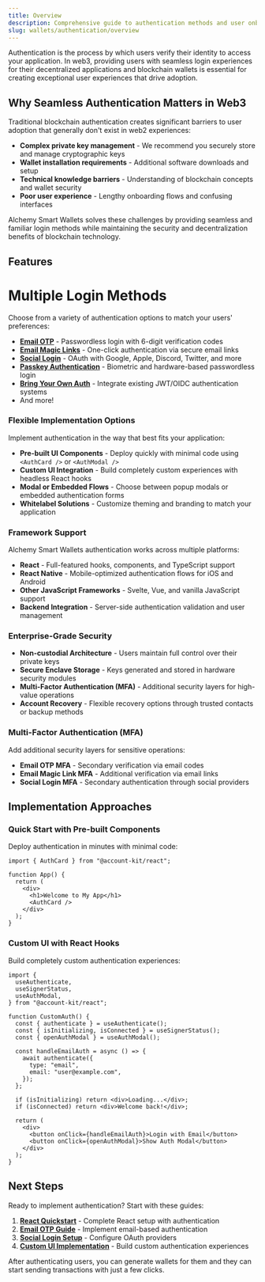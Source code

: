```yaml
---
title: Overview
description: Comprehensive guide to authentication methods and user onboarding with Alchemy Smart Wallets
slug: wallets/authentication/overview
---
```


Authentication is the process by which users verify their identity to access your application. In web3, providing users with seamless login experiences for their decentralized applications and blockchain wallets is essential for creating exceptional user experiences that drive adoption.

## Why Seamless Authentication Matters in Web3

Traditional blockchain authentication creates significant barriers to user adoption that generally don't exist in web2 experiences:

- **Complex private key management** - We recommend you securely store and manage cryptographic keys
- **Wallet installation requirements** - Additional software downloads and setup
- **Technical knowledge barriers** - Understanding of blockchain concepts and wallet security
- **Poor user experience** - Lengthy onboarding flows and confusing interfaces

Alchemy Smart Wallets solves these challenges by providing seamless and familiar login methods while maintaining the security and decentralization benefits of blockchain technology.

## Features

# Multiple Login Methods

Choose from a variety of authentication options to match your users' preferences:

- **[Email OTP](/wallets/authentication/login-methods/email-otp)** - Passwordless login with 6-digit verification codes
- **[Email Magic Links](/wallets/authentication/login-methods/email-magic-link)** - One-click authentication via secure email links
- **[Social Login](/wallets/authentication/login-methods/social-login)** - OAuth with Google, Apple, Discord, Twitter, and more
- **[Passkey Authentication](/wallets/authentication/login-methods/passkey-signup)** - Biometric and hardware-based passwordless login
- **[Bring Your Own Auth](/wallets/authentication/login-methods/bring-your-own-auth)** - Integrate existing JWT/OIDC authentication systems
- And more!

### Flexible Implementation Options

Implement authentication in the way that best fits your application:

- **Pre-built UI Components** - Deploy quickly with minimal code using `<AuthCard />` or `<AuthModal />`
- **Custom UI Integration** - Build completely custom experiences with headless React hooks
- **Modal or Embedded Flows** - Choose between popup modals or embedded authentication forms
- **Whitelabel Solutions** - Customize theming and branding to match your application

### Framework Support

Alchemy Smart Wallets authentication works across multiple platforms:

- **React** - Full-featured hooks, components, and TypeScript support
- **React Native** - Mobile-optimized authentication flows for iOS and Android
- **Other JavaScript Frameworks** - Svelte, Vue, and vanilla JavaScript support
- **Backend Integration** - Server-side authentication validation and user management

### Enterprise-Grade Security

- **Non-custodial Architecture** - Users maintain full control over their private keys
- **Secure Enclave Storage** - Keys generated and stored in hardware security modules
- **Multi-Factor Authentication (MFA)** - Additional security layers for high-value operations
- **Account Recovery** - Flexible recovery options through trusted contacts or backup methods

### Multi-Factor Authentication (MFA)

Add additional security layers for sensitive operations:

- **Email OTP MFA** - Secondary verification via email codes
- **Email Magic Link MFA** - Additional verification via email links
- **Social Login MFA** - Secondary authentication through social providers

## Implementation Approaches

### Quick Start with Pre-built Components

Deploy authentication in minutes with minimal code:

```tsx twoslash
import { AuthCard } from "@account-kit/react";

function App() {
  return (
    <div>
      <h1>Welcome to My App</h1>
      <AuthCard />
    </div>
  );
}
```

### Custom UI with React Hooks

Build completely custom authentication experiences:

```tsx twoslash
import {
  useAuthenticate,
  useSignerStatus,
  useAuthModal,
} from "@account-kit/react";

function CustomAuth() {
  const { authenticate } = useAuthenticate();
  const { isInitializing, isConnected } = useSignerStatus();
  const { openAuthModal } = useAuthModal();

  const handleEmailAuth = async () => {
    await authenticate({
      type: "email",
      email: "user@example.com",
    });
  };

  if (isInitializing) return <div>Loading...</div>;
  if (isConnected) return <div>Welcome back!</div>;

  return (
    <div>
      <button onClick={handleEmailAuth}>Login with Email</button>
      <button onClick={openAuthModal}>Show Auth Modal</button>
    </div>
  );
}
```

## Next Steps

Ready to implement authentication? Start with these guides:

1. **[React Quickstart](/wallets/react/quickstart)** - Complete React setup with authentication
2. **[Email OTP Guide](/wallets/authentication/login-methods/email-otp)** - Implement email-based authentication
3. **[Social Login Setup](/wallets/authentication/login-methods/social-login)** - Configure OAuth providers
4. **[Custom UI Implementation](/wallets/react/react-hooks)** - Build custom authentication experiences

After authenticating users, you can generate wallets for them and they can start sending transactions with just a few clicks.

